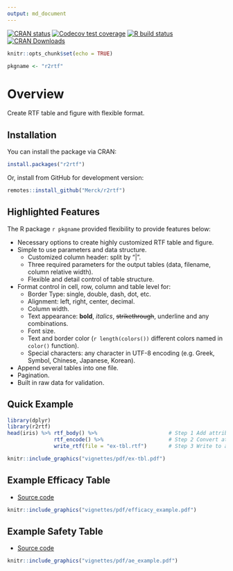 ```yaml
---
output: md_document
---
```


<!-- badges: start -->
[![CRAN status](https://www.r-pkg.org/badges/version/r2rtf)](https://CRAN.R-project.org/package=r2rtf)
[![Codecov test coverage](https://codecov.io/gh/Merck/r2rtf/branch/master/graph/badge.svg)](https://codecov.io/gh/Merck/r2rtf?branch=master)
[![R build status](https://github.com/Merck/r2rtf/workflows/R-CMD-check/badge.svg)](https://github.com/Merck/r2rtf/actions)
[![CRAN Downloads](https://cranlogs.r-pkg.org/badges/r2rtf)](https://cran.r-project.org/package=r2rtf)
<!-- badges: end -->
  
```r
knitr::opts_chunk$set(echo = TRUE)
```

```r
pkgname <- "r2rtf"
```

# Overview 

Create RTF table and figure with flexible format.

## Installation

You can install the package via CRAN:

```r
install.packages("r2rtf")
```

Or, install from GitHub for development version:

```r
remotes::install_github("Merck/r2rtf")
```

## Highlighted Features 

The R package `r pkgname` provided flexibility to provide features below:

* Necessary options to create highly customized RTF table and figure. 
* Simple to use parameters and data structure.
    + Customized column header: split by "|". 
    + Three required parameters for the output tables (data, filename, column relative width).
    + Flexible and detail control of table structure. 
* Format control in cell, row, column and table level for: 
    + Border Type: single, double, dash, dot, etc.
    + Alignment: left, right, center, decimal.
    + Column width. 
    + Text appearance: **bold**, *italics*, ~~strikethrough~~, underline and any combinations.
    + Font size. 
    + Text and border color (`r length(colors())` different colors named in `color()` function).
    + Special characters: any character in UTF-8 encoding (e.g. Greek, Symbol, Chinese, Japanese, Korean).
* Append several tables into one file. 
* Pagination.
* Built in raw data for validation.

## Quick Example 

```r
library(dplyr)
library(r2rtf)
head(iris) %>% rtf_body() %>%                       # Step 1 Add attributes 
               rtf_encode() %>%                     # Step 2 Convert attributes to RTF encode 
               write_rtf(file = "ex-tbl.rtf")       # Step 3 Write to a .rtf file 
```

```r
knitr::include_graphics("vignettes/pdf/ex-tbl.pdf")
```

## Example Efficacy Table

- [Source code](https://merck.github.io/r2rtf/articles/example-efficacy.html)

```r
knitr::include_graphics("vignettes/pdf/efficacy_example.pdf")
```

## Example Safety Table

- [Source code](https://merck.github.io/r2rtf/articles/example-ae-summary.html)

```r
knitr::include_graphics("vignettes/pdf/ae_example.pdf")
```
